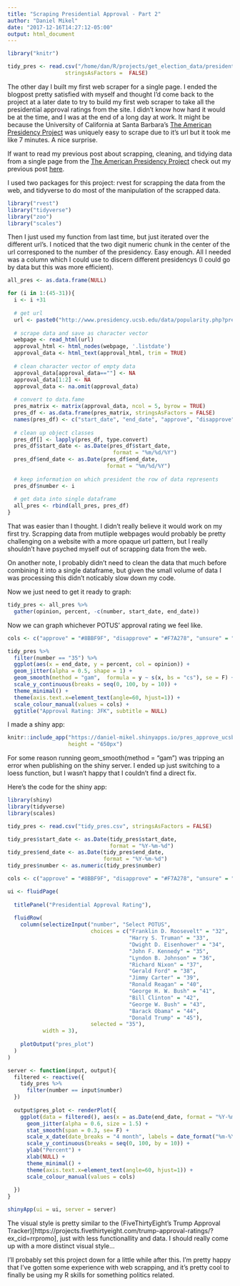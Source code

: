 ```yaml
---
title: "Scraping Presidential Approval - Part 2"
author: "Daniel Mikel"
date: "2017-12-16T14:27:12-05:00"
output: html_document
---
```


```r
library("knitr")

tidy_pres <- read.csv("/home/dan/R/projects/get_election_data/presidential approval ratings/pres_approve_ucsb_prod/pres_approve_ucsb/tidy_pres.csv", 
                  stringsAsFactors =  FALSE)
```

The other day I built my first web scraper for a single page. I ended the blogpost pretty satisfied with myself and thought I'd come back to the project at a later date to try to build my first web scraper to take all the presidential approval ratings from the site. I didn't know how hard it would be at the time, and I was at the end of a long day at work. It might be because the University of California at Santa Barbara's [The American Presidency Project](http://www.presidency.ucsb.edu/index.php) was uniquely easy to scrape due to it's url but it took me like 7 minutes. A nice surprise. 

If want to read my previous post about scrapping, cleaning, and tidying data from a single page from the [The American Presidency Project](http://www.presidency.ucsb.edu/index.php) check out my previous post [here](https://abies.netlify.com/2017/12/scraping-presidential-approval/). 

I used two packages for this project: rvest for scrapping the data from the web, and tidyverse to do most of the manipulation of the scrapped data.

```r
library("rvest")
library("tidyverse")
library("zoo")
library("scales")
```

Then I just used my function from last time, but just iterated over the different url's. I noticed that the two digit numeric chunk in the center of the url corresponed to the number of the presidency. Easy enough. All I needed was a column which I could use to discern different presidencys (I could go by data but this was more efficient). 

```r
all_pres <- as.data.frame(NULL)

for (i in 1:(45-31)){
  i <- i +31
  
  # get url
  url <- paste0("http://www.presidency.ucsb.edu/data/popularity.php?pres=", i, "&sort=time&direct=DESC&Submit=DISPLAY")
  
  # scrape data and save as character vector              
  webpage <- read_html(url)
  approval_html <- html_nodes(webpage, '.listdate')
  approval_data <- html_text(approval_html, trim = TRUE)
  
  # clean character vector of empty data
  approval_data[approval_data==""] <- NA
  approval_data[1:2] <- NA
  approval_data <- na.omit(approval_data)
  
  # convert to data.fame
  pres_matrix <- matrix(approval_data, ncol = 5, byrow = TRUE)
  pres_df <- as.data.frame(pres_matrix, stringsAsFactors = FALSE)
  names(pres_df) <- c("start_date", "end_date", "approve", "disapprove", "unsure")
  
  # clean up object classes
  pres_df[] <- lapply(pres_df, type.convert)
  pres_df$start_date <- as.Date(pres_df$start_date, 
                                 format = "%m/%d/%Y")
  pres_df$end_date <- as.Date(pres_df$end_date, 
                               format = "%m/%d/%Y")
  
  # keep information on which president the row of data represents
  pres_df$number <- i
  
  # get data into single dataframe
  all_pres <- rbind(all_pres, pres_df)
}
```

That was easier than I thought. I didn't really believe it would work on my first try. Scrapping data from mutliple webpages would probably be pretty challenging on a website with a more opaque url pattern, but I really shouldn't have psyched myself out of scrapping data from the web. 

On another note, I probably didn't need to clean the data that much before combining it into a single dataframe, but given the small volume of data I was processing this didn't noticably slow down my code. 

Now we just need to get it ready to graph:

```r
tidy_pres <- all_pres %>%
  gather(opinion, percent, -c(number, start_date, end_date)) 
```

Now we can graph whichever POTUS' approval rating we feel like.

```r

cols <- c("approve" = "#8BBF9F", "disapprove" = "#F7A278", "unsure" = "#A4BFEB")

tidy_pres %>%
  filter(number == "35") %>%
  ggplot(aes(x = end_date, y = percent, col = opinion)) +
  geom_jitter(alpha = 0.5, shape = 1) +
  geom_smooth(method = "gam",  formula = y ~ s(x, bs = "cs"), se = F) +
  scale_y_continuous(breaks = seq(0, 100, by = 10)) +
  theme_minimal() +
  theme(axis.text.x=element_text(angle=60, hjust=1)) + 
  scale_colour_manual(values = cols) + 
  ggtitle("Approval Rating: JFK", subtitle = NULL)
```

I made a shiny app:

```r

knitr::include_app("https://daniel-mikel.shinyapps.io/pres_approve_ucsb/", 
                   height = "650px")

```

For some reason running geom_smooth(method = "gam") was tripping an error when publishing on the shiny server. I ended up just switching to a loess function, but I wasn't happy that I couldn't find a direct fix. 

Here's the code for the shiny app:

```r
library(shiny)
library(tidyverse)
library(scales)

tidy_pres <- read.csv("tidy_pres.csv", stringsAsFactors = FALSE)

tidy_pres$start_date <- as.Date(tidy_pres$start_date, 
                                format = "%Y-%m-%d")
tidy_pres$end_date <- as.Date(tidy_pres$end_date, 
                              format = "%Y-%m-%d")
tidy_pres$number <- as.numeric(tidy_pres$number)

cols <- c("approve" = "#8BBF9F", "disapprove" = "#F7A278", "unsure" = "#A4BFEB")

ui <- fluidPage(
  
  titlePanel("Presidential Approval Rating"),
  
  fluidRow(
    column(selectizeInput("number", "Select POTUS",
                          choices = c("Franklin D. Roosevelt" = "32",
                                      "Harry S. Truman" = "33",
                                      "Dwight D. Eisenhower" = "34",
                                      "John F. Kennedy" = "35",
                                      "Lyndon B. Johnson" = "36",
                                      "Richard Nixon" = "37",
                                      "Gerald Ford" = "38",
                                      "Jimmy Carter" = "39",
                                      "Ronald Reagan" = "40",
                                      "George H. W. Bush" = "41",
                                      "Bill Clinton" = "42",
                                      "George W. Bush" = "43",
                                      "Barack Obama" = "44",
                                      "Donald Trump" = "45"),
                          selected = "35"),
           width = 3),
    
    plotOutput("pres_plot")
  )
)

server <- function(input, output){
  filtered <- reactive({
    tidy_pres %>%
      filter(number == input$number) 
  })
  
  output$pres_plot <- renderPlot({
    ggplot(data = filtered(), aes(x = as.Date(end_date, format = "%Y-%m-%d"), y = percent, col = opinion)) +
      geom_jitter(alpha = 0.6, size = 1.5) +
      stat_smooth(span = 0.3, se= F) +
      scale_x_date(date_breaks = "4 month", labels = date_format("%m-%Y")) +
      scale_y_continuous(breaks = seq(0, 100, by = 10)) +
      ylab("Percent") +
      xlab(NULL) +
      theme_minimal() +
      theme(axis.text.x=element_text(angle=60, hjust=1)) + 
      scale_colour_manual(values = cols)
    
  })
}

shinyApp(ui = ui, server = server)
```

The visual style is pretty similar to the (FiveThirtyEight's Trump Approval Tracker)[https://projects.fivethirtyeight.com/trump-approval-ratings/?ex_cid=rrpromo], just with less functionallity and data. I should really come up with a more distinct visual style...

I'll probably set this project down for a little while after this. I'm pretty happy that I've gotten some experience with web scrapping, and it's pretty cool to finally be using my R skills for something politics related. 
